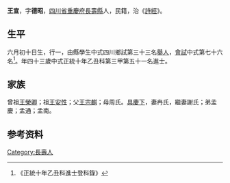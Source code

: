 {{Otheruses|other=名为王宣的其他人物|王宣}}
{{明清人物信息框
| 姓名 = 王宣
| 原名 =
| 圖片名稱= 
| 圖片大小 =
| 圖片說明 = 
| 最高職務 =
| 國家 = 大明 
| 爵位 =
| 籍貫 = [[四川省|四川省]][[重慶府|重慶府]][[長壽縣|長壽縣]]
| 族裔 = 
| 旗籍 = 
| 字號 = 
| 諡號 =
| 出生日期 = 六月初十日
| 出生地點 =
| 逝世日期 = 
| 逝世地點 =
| 墓葬 =
| 配偶 = 冉氏謝氏
| 親屬 = 曾祖[[王榮卿|王榮卿]]，祖[[王安性|王安性]]，父[[王宗麒|王宗麒]]，母周氏
| 出身 =
* 正統十年乙丑科進士
| 經歷 =
| 著作 =  
*
*
*
}}
'''王宣'''{{BD|1403年||1462年||}}，字'''德昭'''，[[四川省|四川省]][[重慶府|重慶府]][[長壽縣|長壽縣]]人，民籍，治《[[詩經|詩經]]》。

== 生平 ==
六月初十日生，行一，由縣學生中式四川鄉試第三十三名[[舉人|舉人]]，[[會試|會試]]中式第七十六名<ref>《正統十年乙丑科進士登科錄》</ref>。年四十三歲中式正統十年乙丑科第三甲第五十一名進士。

== 家族 ==
曾祖[[王榮卿|王榮卿]]；祖[[王安性|王安性]]；父[[王宗麒|王宗麒]]；母周氏。[[具慶下|具慶下]]，妻冉氏，繼妻謝氏；弟孟慶；孟通；孟南。

== 参考资料 ==
{{reflist}}

{{正統十年乙丑科殿试金榜}}

{{Authority control}}

{{DEFAULTSORT:}}
[[Category:長壽人|Category:長壽人]]


{{明朝人物小作品}}